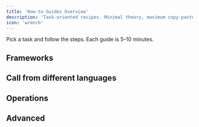 ```yaml
---
title: 'How-to Guides Overview'
description: 'Task-oriented recipes. Minimal theory, maximum copy-paste'
icon: 'wrench'
---
```



Pick a task and follow the steps. Each guide is 5–10 minutes.

## Frameworks

<CardGroup cols={3}>
  <Card title="LangGraph" href="./frameworks/langgraph" />
  <Card title="CrewAI" href="./frameworks/crewai" />
  <Card title="Letta" href="./frameworks/letta" />
  <Card title="Agno" href="./frameworks/agno" />
  <Card title="AG2" href="./frameworks/ag2" />
  <Card title="Parlant" href="./frameworks/parlant" />
  <Card title="LlamaIndex" href="./frameworks/llamaindex" />
  <Card title="Custom framework" href="./frameworks/custom" />
</CardGroup>

## Call from different languages

<CardGroup cols={4}>
  <Card title="Python" href="./call-from-python" />
  <Card title="JavaScript" href="./call-from-javascript" />
  <Card title="Go" href="./call-from-go" />
  <Card title="Rust" href="./call-from-rust" />
</CardGroup>

## Operations

<CardGroup cols={3}>
  <Card title="Local development" href="./deployment/local-development" />
  <Card title="Cloud deployment" href="./deployment/cloud-deployment" />
  <Card title="CI/CD" href="./advanced/cicd" />
</CardGroup>

## Advanced

<CardGroup cols={3}>
  <Card title="Streaming responses" href="./advanced/streaming-responses" />
  <Card title="Testing agents" href="./advanced/testing" />
  <Card title="Observability & logs" href="./advanced/observability" />
  <Card title="Securing agents" href="./advanced/security" />
  <Card title="(Soon) Memory" href="./advanced/enable-memory" />
  <Card title="(Soon) Stateless mode" href="./advanced/stateless-mode" />
</CardGroup>

<NeedHelp context="How-to Guides" />
